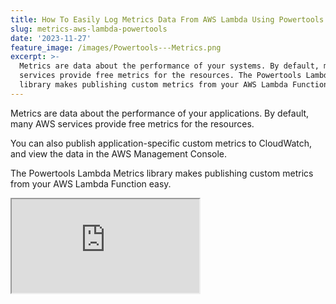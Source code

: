 ```yaml
---
title: How To Easily Log Metrics Data From AWS Lambda Using Powertools Library
slug: metrics-aws-lambda-powertools
date: '2023-11-27'
feature_image: /images/Powertools---Metrics.png
excerpt: >-
  Metrics are data about the performance of your systems. By default, many AWS
  services provide free metrics for the resources. The Powertools Lambda Metrics
  library makes publishing custom metrics from your AWS Lambda Function easy.
---
```

Metrics are data about the performance of your applications. By default, many AWS services provide free metrics for the resources.

You can also publish application-specific custom metrics to CloudWatch, and view the data in the AWS Management Console.

The Powertools Lambda Metrics library makes publishing custom metrics from your AWS Lambda Function easy.

<iframe src="https://www.youtube.com/embed/SQ3rY28Eqeo?feature=oembed" />

In this blog post, let's learn how to easily integrate with Amazon CloudWatch Metrics and start publishing custom metrics from your .NET AWS Lambda Function.

_This article is sponsored by AWS and is part of my_ [_AWS Series_](/tag/aws/)_._

## Amazon CloudWatch Concepts

If you are new to Amazon CloudWatch Metrics, there are a few concepts that you must know, to make it easier to use the service.

-   **Namespace** → Highest level container to group multiple metrics from multiple services for a given application.
-   **Dimensions** → Metrics metadata in key-value format which helps to slice and dice metrics visualization.
-   **Metric** → Name of the metric
-   **Unit** → A value representing the unit of measure, e.g. Count or Seconds.
-   **Resolution** → Value representing the storage resolution for the corresponding metric. Metrics can be either Standard or High resolution.

You can read more about these concepts in the [AWS documentation here.](https://docs.aws.amazon.com/AmazonCloudWatch/latest/monitoring/cloudwatch_concepts.html)

## Setting Up AWS Powertools Lambda Metrics

[Powertools for AWS Lambda (.NET)](https://docs.powertools.aws.dev/lambda/dotnet/?ref=rahulpnath.com) is a suite of utilities for AWS Lambda functions to ease adopting best practices such as tracing, structured logging, custom metrics, and more.

To get started using the Powertools logging utility, you can install it as a NuGet package - `AWS.Lambda.Powertools.Metrics`.

You can use the `MetricsAttribute` together with the `Metrics` class to add metrics from your Lambda Function Handler. The `MetricsAttribute` ensures that the metrics data is properly flushed to CloudWatch.

The `MetricsAttribute` provides a few properties that affect the metrics data the Function writes.

-   **Namespace** → Logical container for all Metrics data. By default this is empty. Typically you would use your Product/application name, to group together all metrics from different services across the application/product.
-   **Service** → Sets up a service metric dimension to further group data within the namespace.
-   **CaptureColdStart** → Captures cold start metrics for Lambda function. False by default
-   **RaiseOnEmptyMetrics** → Raised error when no metrics are raised. False by default.

```csharp
[Metrics(Namespace = "WeatherWiz", Service = "WeatherService")]
public async Task<List<WeatherForecast>> GetWeather(
    string cityName, ILambdaContext context)
{
    Metrics.AddMetric("GetWeather", 1, MetricUnit.Count);
}
```

The above code uses the `Metrics` attribute to specify the Namespace and Service names and writes a metric with the unit Count.

You can find the different `MetricUnits` CloudWatch supports [here](https://docs.aws.amazon.com/AmazonCloudWatch/latest/monitoring/cloudwatch_concepts.html#Unit).

### Adding High-Resolution Metric

By default, the Metrics added have a one-minute granularity and are categorized as Standard resolution.

However, you can specify High resolution, with a data granularity of one second. High-resolution metrics give more insight into your application metrics.

```csharp
Metrics.AddMetric(
  "RetrievedWeather", 1, MetricUnit.Count, MetricResolution.High);
```

When calling the `AddMetric` function all you need to do is specify an extra attribute to indicate `MetricResolution.High`

### Adding Dimensions

A dimension is a name/value pair that is part of a Metric. They help to filter and aggregate metrics in CloudWatch. Learn more about Dimensions [here](https://docs.aws.amazon.com/AmazonCloudWatch/latest/monitoring/cloudwatch_concepts.html#Dimension).

You can use the `SetDefaultDimensions` method on the Metrics class to set default dimensions across all Lambda invocations.

The metrics class also provides the `AddDimension` method that you can use to add dimensions individually and conditionally if required, as shown below.

```csharp
 private Dictionary<string, string> _defaultDimensions = new()
  {
    {"Environment", "Prod"},
  };

public async Task<List<WeatherForecast>> GetWeather(
        string cityName, ILambdaContext context)
{
  ...
  Metrics.SetDefaultDimensions(_defaultDimensions);
  Metrics.AddDimension("City", cityName);

...
if (cityName == "Brisbane")
    Metrics.AddDimension("Conditional", cityName);
}
```

### Adding Metadata

Metrics supports adding custom data to the Metrics payload. This is particularly useful when you want to search contextual information along with the metrics data logged.

The metadata is not available for Metrics visualization and is mainly intended for querying and seeing data in the logs.

```csharp
Metrics.AddMetadata("CityId", "46f54812-bcaa-4aff-86ae-2feeae9640de");
```

The above code adds a custom metadata property `CityId` to the CloudWatch metric.

## Sample Metric

You can see the raw metric data sent to AWS CloudWatch from the logs. Below is a sample metric payload.

```json
{
  "_aws": {
    "Timestamp": 1700808624237,
    "CloudWatchMetrics": [
      {
        "Namespace": "WeatherWiz",
        "Metrics": [
          {
            "Name": "GetWeather",
            "Unit": "Count"
          },
          {
            "Name": "RetrievedWeather",
            "Unit": "Count",
            "StorageResolution": 1
          },
          {
            "Name": "Brisbane Specific",
            "Unit": "Count"
          }
        ],
        "Dimensions": [
          [
            "Service"
          ],
          [
            "Environment"
          ],
          [
            "City"
          ],
          [
            "Conditional"
          ]
        ]
      }
    ]
  },
  "Service": "WeatherService",
  "Environment": "Prod",
  "City": "Brisbane",
  "Conditional": "Brisbane",
  "GetWeather": 1,
  "RetrievedWeather": 1,
  "Brisbane Specific": 1,
  "CityId": "46f54812-bcaa-4aff-86ae-2feeae9640de"
}
```
